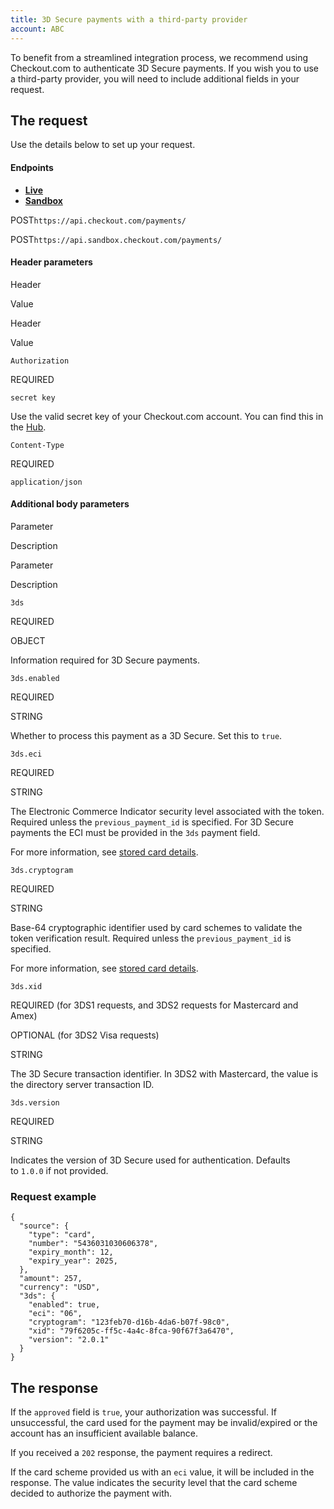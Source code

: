 ```yaml
---
title: 3D Secure payments with a third-party provider
account: ABC
---
```


To benefit from a streamlined integration process, we recommend using Checkout.com to authenticate 3D Secure payments. If you wish you to use a third-party provider, you will need to include additional fields in your request.

The request
-----------

Use the details below to set up your request.

#### Endpoints

*   [**Live**](#tabs-d03575a0-aa80-43f8-86e9-e729505ce2da-1)
*   [**Sandbox**](#tabs-d03575a0-aa80-43f8-86e9-e729505ce2da-2)

POST`https://api.checkout.com/payments/`

POST`https://api.sandbox.checkout.com/payments/`

#### Header parameters

Header

Value

Header

Value

`Authorization`

REQUIRED

`secret key`

Use the valid secret key of your Checkout.com account. You can find this in the [Hub](https://hub.checkout.com/v2).

`Content-Type`

REQUIRED

`application/json`

#### Additional body parameters

Parameter

Description

Parameter

Description

`3ds`

REQUIRED

OBJECT

Information required for 3D Secure payments.

`3ds.enabled`

REQUIRED

STRING

Whether to process this payment as a 3D Secure. Set this to `true`.

`3ds.eci`

REQUIRED

STRING

The Electronic Commerce Indicator security level associated with the token. Required unless the `previous_payment_id` is specified. For 3D Secure payments the ECI must be provided in the `3ds` payment field.

For more information, see [stored card details](/display/DOCS/Requirements+for+stored+payment+details).

`3ds.cryptogram`

REQUIRED

STRING

Base-64 cryptographic identifier used by card schemes to validate the token verification result. Required unless the `previous_payment_id` is specified.

For more information, see [stored card details](/display/DOCS/Requirements+for+stored+payment+details).

`3ds.xid`

REQUIRED (for 3DS1 requests, and 3DS2 requests for Mastercard and Amex)

OPTIONAL (for 3DS2 Visa requests)

STRING

The 3D Secure transaction identifier. In 3DS2 with Mastercard, the value is the directory server transaction ID.

`3ds.version`

REQUIRED

STRING

Indicates the version of 3D Secure used for authentication. Defaults to `1.0.0` if not provided.

### Request example

    {
      "source": {
        "type": "card",
        "number": "5436031030606378",
        "expiry_month": 12,
        "expiry_year": 2025,
      },
      "amount": 257,
      "currency": "USD",
      "3ds": {
        "enabled": true,
        "eci": "06",
        "cryptogram": "123feb70-d16b-4da6-b07f-98c0",
        "xid": "79f6205c-ff5c-4a4c-8fca-90f67f3a6470",
        "version": "2.0.1"
      }
    }

The response
------------

If the `approved` field is `true`, your authorization was successful. If unsuccessful, the card used for the payment may be invalid/expired or the account has an insufficient available balance.

If you received a `202` response, the payment requires a redirect.

If the card scheme provided us with an `eci` value, it will be included in the response. The value indicates the security level that the card scheme decided to authorize the payment with.
